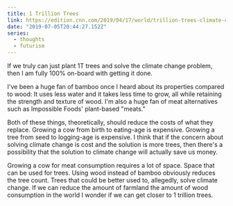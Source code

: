 ```yaml
---
title: 1 Trillion Trees
link: https://edition.cnn.com/2019/04/17/world/trillion-trees-climate-change-intl-scn/index.html
date: "2019-07-05T20:44:27.152Z"
series:
  - thoughts
  - futurism
---
```


If we truly can just plant 1T trees and solve the climate change problem,
then I am fully 100% on-board with getting it done.

I've been a huge fan of bamboo once I heard about its properties compared to wood: It uses less water and it takes less time to grow, all while retaining the strength and texture of wood.
I'm also a huge fan of meat alternatives such as Impossible Foods' plant-based "meats."

Both of these things, theoretically, should reduce the costs of what they replace.
Growing a cow from birth to eating-age is expensive.
Growing a tree from seed to logging-age is expensive.
I think that if the concern about solving climate change is cost and the solution is more trees, then there's a possibility that the solution to climate change will actually save us money.

Growing a cow for meat consumption requires a lot of space. Space that can be used for trees. Using wood instead of bamboo obviously reduces the tree count. Trees that could be better used to, allegedly, solve climate change. If we can reduce the amount of farmland the amount of wood consumption in the world I wonder if we can get closer to 1 trillion trees.
